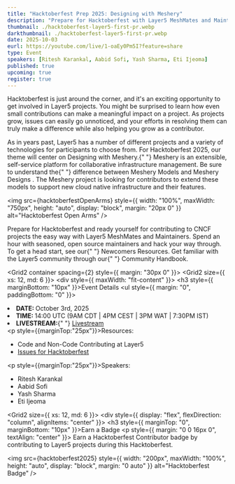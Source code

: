 ```yaml
---
title: "Hacktoberfest Prep 2025: Designing with Meshery"
description: "Prepare for Hacktoberfest with Layer5 MeshMates and Maintainers. Join seasoned open source maintainers, hack through easy issues, and grow your skills. Discover Newcomers resources and explore the Layer5 Community Handbook."
thumbnail: ./hacktoberfest-layer5-first-pr.webp
darkthumbnail: ./hacktoberfest-layer5-first-pr.webp
date: 2025-10-03
eurl: https://youtube.com/live/1-oaEy0Pm5I?feature=share
type: Event
speakers: [Ritesh Karankal, Aabid Sofi, Yash Sharma, Eti Ijeoma]
published: true
upcoming: true
register: true
---
```



<p>
  <Link to="/programs/hacktoberfest">Hacktoberfest</Link> is just around the
  corner, and it's an exciting opportunity to get involved in Layer5 projects.
  You might be surprised to learn how even small contributions can make a
  meaningful impact on a project. As projects grow, issues can easily go
  unnoticed, and your efforts in resolving them can truly make a difference
  while also helping you grow as a contributor.
</p>

<p>
  As in years past, Layer5 has a number of different projects and a variety of
  technologies for participants to choose from. For Hacktoberfest 2025, our
  theme will center on Designing with Meshery.{" "}
  <Link to="/cloud-native-management/meshery">Meshery</Link> is an extensible,
  self-service platform for collaborative infrastructure management. Be sure to
  understand the{" "}
  <Link to="/blog/meshery/comparing-meshery-models-and-meshery-designs">
    difference between Meshery Models and Meshery Designs
  </Link>
  . The Meshery project is looking for contributors to extend these models to
  support new cloud native infrastructure and their features.
</p>

<img
  src={hacktoberfestOpenArms}
  style={{
    width: "100%",
    maxWidth: "750px",
    height: "auto",
    display: "block",
    margin: "20px 0"
  }}
  alt="Hacktoberfest Open Arms"
/>

<p>
  Prepare for Hacktoberfest and ready yourself for contributing to CNCF projects
  the easy way with Layer5 <Link to="/community/meshmates">MeshMates</Link> and
  Maintainers. Spend an hour with seasoned, open source maintainers and hack
  your way through. To get a head start, see our{" "}
  <Link to="/community/newcomers">Newcomers Resources</Link>. Get familiar with
  the Layer5 community through our{" "}
  <Link to="/community/handbook">Community Handbook</Link>.
</p>

<Grid2 container spacing={2} style={{ margin: "30px 0" }}>
  <Grid2 size={{ xs: 12, md: 6 }}>
    <div style={{ maxWidth: "fit-content" }}>
      <h3 style={{ marginBottom: "10px" }}>Event Details</h3>
      <ul style={{ margin: "0", paddingBottom: "0" }}>
        <li>
          <strong>DATE: </strong>October 3rd, 2025
        </li>
        <li>
          <strong>TIME: </strong> 14:00 UTC (9AM CDT | 4PM CEST | 3PM WAT | 7:30PM IST)
        </li>
        <li>
          <strong>LIVESTREAM:</strong>{" "}
          <a href="https://youtube.com/live/1-oaEy0Pm5I?feature=share">Livestream</a>
        </li>
      </ul>
      <p style={{marginTop:"25px"}}>Resources:</p>
      <ul>
        <li>
          <Link to="/blog/open-source/ways-to-contribute-at-layer5">
            Code and Non-Code Contributing at Layer5
          </Link>
        </li>
        <li>
          <a href="https://github.com/issues?q=is%3Aopen%20is%3Aissue%20archived%3Afalse%20(org%3Alayer5io%20OR%20org%3Ameshery%20OR%20org%3Aservice-mesh-performance%20OR%20org%3Aservice-mesh-patterns%20OR%20org%3Alayer5labs%20OR%20org%3Ameshery-extensions)%20label%3Ahacktoberfest">
            Issues for Hacktoberfest
          </a>
        </li>
      </ul>
       <p style={{marginTop:"25px"}}>Speakers:</p>
      <ul>
        <li>
          <Link to="/community/members/ritesh-karankal">
            Ritesh Karankal
          </Link>
        </li>
        <li>
          <Link to="/community/members/aabid-sofi">
            Aabid Sofi
          </Link>
        </li>
         <li>
          <Link to="/community/members/yash-sharma">
            Yash Sharma
          </Link>
        </li>
        <li>
          <Link to="/community/members/eti-ijeoma">
            Eti Ijeoma
          </Link>
        </li>
      </ul>
    </div>
  </Grid2>
  <Grid2 size={{ xs: 12, md: 6 }}>
    <div style={{ display: "flex", flexDirection: "column", alignItems: "center" }}>
      <h3 style={{ marginTop: "0", marginBottom: "10px" }}>Earn a Badge</h3>
      <p style={{ margin: "0 0 16px 0", textAlign: "center" }}>
        Earn a Hacktoberfest Contributor badge by contributing to Layer5 projects
        during this Hacktoberfest.
      </p>
      <img
        src={hacktoberfest2025}
        style={{ width: "200px", maxWidth: "100%", height: "auto", display: "block", margin: "0 auto" }}
        alt="Hacktoberfest Badge"
      />
    </div>
  </Grid2>
</Grid2>
